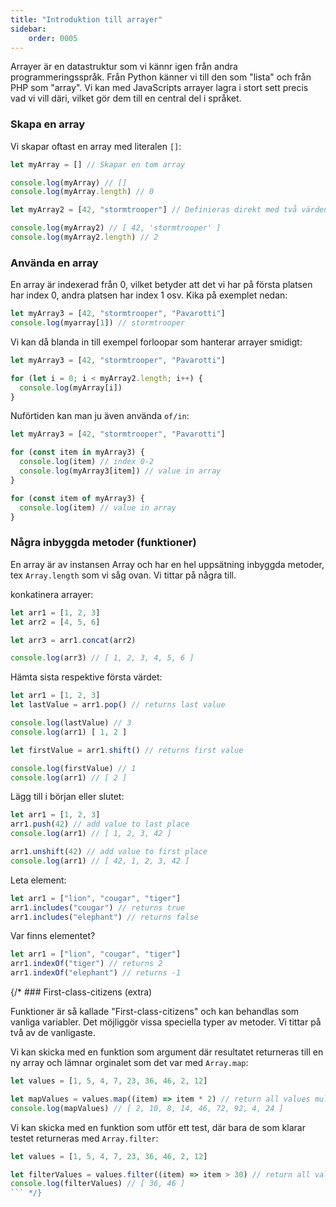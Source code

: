 ```yaml
---
title: "Introduktion till arrayer" 
sidebar:
    order: 0005
---
```


Arrayer är en datastruktur som vi kännr igen från andra programmeringsspråk. Från Python känner vi till den som "lista" och från PHP som "array". Vi kan med JavaScripts arrayer lagra i stort sett precis vad vi vill däri, vilket gör dem till en central del i språket. 



### Skapa en array

Vi skapar oftast en array med literalen `[]`:

```js
let myArray = [] // Skapar en tom array

console.log(myArray) // []
console.log(myArray.length) // 0

let myArray2 = [42, "stormtrooper"] // Definieras direkt med två värden

console.log(myArray2) // [ 42, 'stormtrooper' ]
console.log(myArray2.length) // 2

```

### Använda en array

En array är indexerad från 0, vilket betyder att det vi har på första platsen har index 0, andra platsen har index 1 osv. Kika på exemplet nedan:

```js
let myArray3 = [42, "stormtrooper", "Pavarotti"]
console.log(myarray[1]) // stormtrooper
```

Vi kan då blanda in till exempel forloopar som hanterar arrayer smidigt:

```js
let myArray3 = [42, "stormtrooper", "Pavarotti"]

for (let i = 0; i < myArray2.length; i++) {
  console.log(myArray[i])
}
```

Nuförtiden kan man ju även använda `of/in`:

```js
let myArray3 = [42, "stormtrooper", "Pavarotti"]

for (const item in myArray3) {
  console.log(item) // index 0-2
  console.log(myArray3[item]) // value in array
}

for (const item of myArray3) {
  console.log(item) // value in array
}
```

### Några inbyggda metoder (funktioner)

En array är av instansen Array och har en hel uppsätning inbyggda metoder, tex `Array.length` som vi såg ovan. Vi tittar på några till.

konkatinera arrayer:
```js
let arr1 = [1, 2, 3]
let arr2 = [4, 5, 6]

let arr3 = arr1.concat(arr2)

console.log(arr3) // [ 1, 2, 3, 4, 5, 6 ]
```

Hämta sista respektive första värdet:
```js
let arr1 = [1, 2, 3]
let lastValue = arr1.pop() // returns last value

console.log(lastValue) // 3
console.log(arr1) [ 1, 2 ]

let firstValue = arr1.shift() // returns first value

console.log(firstValue) // 1
console.log(arr1) // [ 2 ]
```

Lägg till i början eller slutet:
```js
let arr1 = [1, 2, 3]
arr1.push(42) // add value to last place
console.log(arr1) // [ 1, 2, 3, 42 ]

arr1.unshift(42) // add value to first place
console.log(arr1) // [ 42, 1, 2, 3, 42 ]
```

Leta element:
```js
let arr1 = ["lion", "cougar", "tiger"]
arr1.includes("cougar") // returns true
arr1.includes("elephant") // returns false
```

Var finns elementet?
```js
let arr1 = ["lion", "cougar", "tiger"]
arr1.indexOf("tiger") // returns 2
arr1.indexOf("elephant") // returns -1
```

{/* ### First-class-citizens (extra)

Funktioner är så kallade "First-class-citizens" och kan behandlas som vanliga variabler. Det möjliggör vissa speciella typer av metoder. Vi tittar på två av de vanligaste.

Vi kan skicka med en funktion som argument där resultatet returneras till en ny array och lämnar orginalet som det var med `Array.map`:

```js
let values = [1, 5, 4, 7, 23, 36, 46, 2, 12]

let mapValues = values.map((item) => item * 2) // return all values multiplied by two
console.log(mapValues) // [ 2, 10, 8, 14, 46, 72, 92, 4, 24 ]
```

Vi kan skicka med en funktion som utför ett test, där bara de som klarar testet returneras med `Array.filter`:
```js
let values = [1, 5, 4, 7, 23, 36, 46, 2, 12]

let filterValues = values.filter((item) => item > 30) // return all values larger than 30
console.log(filterValues) // [ 36, 46 ]
``` */}
